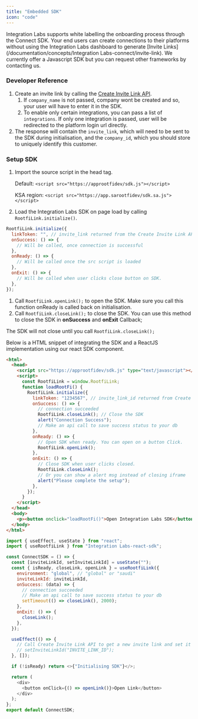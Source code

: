 ```yaml
---
title: "Embedded SDK"
icon: "code"
---
```


Integration Labs supports white labelling the onboarding process through the Connect SDK. Your end users can create connections to their platforms without using the Integration Labs dashboard to generate [Invite Links](/documentation/concepts/Integration Labs-connect/invite-link). We currently offer a Javascript SDK but you can request other frameworks by contacting us.

### Developer Reference

1. Create an invite link by calling the [Create Invite Link API](/api-reference/v3/core/invite-links/create-invite-link).
   1. If `company_name` is not passed, company wont be created and so, your user will have to enter it in the SDK.
   2. To enable only certain integrations, you can pass a list of `integrations`. If only one integration is passed, user will be redirected to the platform login url directly.
2. The response will contain the `invite_link`, which will need to be sent to the SDK during initialisation, and the `company_id`, which you should store to uniquely identify this customer.

### Setup SDK

1. Import the source script in the head tag.

   Default: `<script src="https://approotfidev/sdk.js"></script>`

   KSA region: `<script src="https://app.sarootfidev/sdk.sa.js"></script>`

2. Load the Integration Labs SDK on page load by calling `RootfiLink.initialize()`.

```javascript JavaScript
RootfiLink.initialize({
  linkToken: "", // invite_link returned from the Create Invite Link API
  onSuccess: () => {
    // Will be called, once connection is successful
  },
  onReady: () => {
    // Will be called once the src script is loaded
  },
  onExit: () => {
    // Will be called when user clicks close button on SDK.
  },
});
```

1. Call `RootfiLink.openLink();` to open the SDK. Make sure you call this function onReady is called back on initialisation.
2. Call `RootfiLink.closeLink();` to close the SDK. You can use this method to close the SDK in **onSuccess** and **onExit** Callback;

<Warning>The SDK will not close until you call `RootfiLink.closeLink();`</Warning>

Below is a HTML snippet of integrating the SDK and a ReactJS implementation using our react SDK component.

<CodeGroup>

```html HTML
<html>
  <head>
    <script src="https://approotfidev/sdk.js" type="text/javascript"></script>
    <script>
      const RootfiLink = window.RootfiLink;
      function loadRootFi() {
        RootfiLink.initialize({
          linkToken: "1234567", // invite_link_id returned from Create Invite Link API
          onSuccess: () => {
            // connection succeeded
            RootfiLink.closeLink(); // Close the SDK
            alert("Connection Success");
            // Make an api call to save success status to your db
          },
          onReady: () => {
            // Open SDK when ready. You can open on a button Click.
            RootfiLink.openLink();
          },
          onExit: () => {
            // Close SDK when user clicks closed.
            RootfiLink.closeLink();
            // Or you can show a alert msg instead of closing iframe
            alert("Please complete the setup");
          },
        });
      }
    </script>
  </head>
  <body>
    <p><button onclick="loadRootFi()">Open Integration Labs SDK</button></p>
  </body>
</html>
```

```javascript React
import { useEffect, useState } from "react";
import { useRootfiLink } from "Integration Labs-react-sdk";

const ConnectSDK = () => {
  const [inviteLinkId, setInviteLinkId] = useState("");
  const { isReady, closeLink, openLink } = useRootfiLink({
    environment: "global", // "global" or "saudi"
    inviteLinkId: inviteLinkId,
    onSuccess: (data) => {
      // connection succeeded
      // Make an api call to save success status to your db
      setTimeout(() => closeLink(), 2000);
    },
    onExit: () => {
      closeLink();
    },
  });

  useEffect(() => {
    // Call Create Invite Link API to get a new invite link and set it to the state
    // setInviteLinkId("INVITE_LINK_ID");
  }, []);

  if (!isReady) return <>{"Initialising SDK"}</>;

  return (
    <div>
      <button onClick={() => openLink()}>Open Link</button>
    </div>
  );
};
export default ConnectSDK;
```

</CodeGroup>
